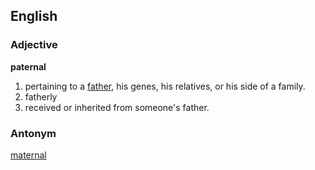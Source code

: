 ==English==

===Adjective===
'''paternal'''

#pertaining to a [[father]], his genes, his relatives, or his side of a family.
#fatherly
#received or inherited from someone's father.

===Antonym===

[[maternal]]